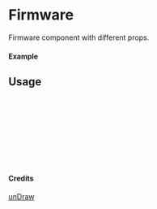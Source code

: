 
<Meta of={Firmware} title="unDraw/Firmware" />

# Firmware

Firmware component with different props.

#### Example

<Canvas of={Firmware.Primary} />

## Usage

```ts
import { Firmware } from "yadl-ui";

const Example = () => {
  return (
      <Firmware />
  );
};

export default Example;
```

#### Credits
[unDraw](https://undraw.co/illustrations)
